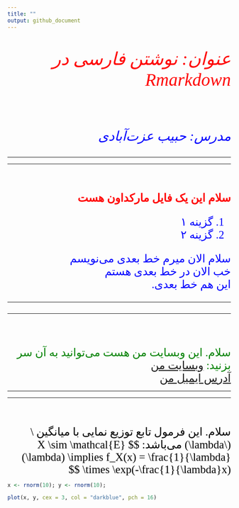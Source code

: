```yaml
---
title: ""
output: github_document
---
```

<div dir = "rtl", style = "font-family: B Nazanin;"> 
<address> 
<p style = "font-size: 40px; color: red;">
عنوان: نوشتن فارسی در Rmarkdown
</p> <br>
<p style = "font-size: 30px; color: blue;"> 
مدرس:‌ حبیب عزت‌آبادی
</p> 
</address>
</div>
<hr><hr> <br><br>


<div dir = "rtl", style = "color: red; font-size: 25px; font-family: B Nazanin;"> 
<b>
سلام این یک فایل مارکداون هست
</b>
</div>


<div dir = "rtl", style = "color: blue; font-size: 25px; font-family: B Nazanin;"> 
<ol>
<li> گزینه ۱</li>
<li> گزینه ۲ </li>
</ol>
</div>

<div dir = "rtl", style = "color: blue; font-size: 25px; font-family: B Nazanin;">
 سلام الان میرم خط بعدی می‌نویسم <br> خب الان در خط بعدی هستم <br> این هم خط بعدی. 
 <hr><hr>
</div>
<br><br>

<div dir = "rtl", style = "color: green; font-size: 25px; font-family: B Nazanin;">

سلام. این وبسایت من هست می‌توانید به آن سر بزنید:‌ <a href = "https://stats9.github.io">وبسایت من </a>
</div> 


<div dir = "rtl", style = "color: green; font-size: 25px; font-family: B Nazanin;">
<a href = "mailto: habibezati88@gmail.com"> آدرس ایمیل من </a> 
</div>

<hr><hr><br><br>

<div dir = "rtl", style = "color: black; font-size: 25px; font-family: B Nazanin">
سلام. این فرمول تابع توزیع نمایی با میانگین 
\(\lambda\) می‌باشد:‌ 

$$
X \sim \mathcal{E}(\lambda) \implies f_X(x) = \frac{1}{\lambda} \times \exp(-\frac{1}{\lambda}x)
$$


</div>
```r
x <- rnorm(10); y <- rnorm(10);

plot(x, y, cex = 3, col = "darkblue", pch = 16)


```